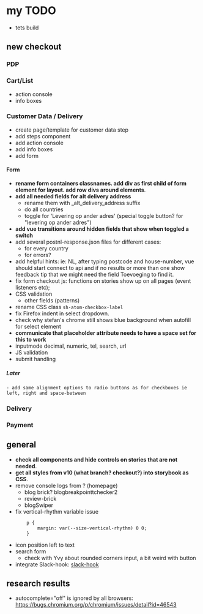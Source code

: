 
<Meta title="ToDo" />

# my TODO
- tets build

## new checkout
### PDP
### Cart/List
- action console
- info boxes
### Customer Data / Delivery
- create page/template for customer data step
- add steps component
- add action console
- add info boxes
- add form
#### Form
- **rename form containers classnames. add div as first child of form element for layout. add row divs around elements**.
- **add all needed fields for alt delivery address**
    - rename them with _alt_delivery_address suffix
    - do all countries
    - toggle for 'Levering op ander adres' (special toggle button? for "levering op ander adres")
- **add vue transitions around hidden fields that show when toggled a switch**
- add several postnl-response.json files for different cases:
    - for every country
    - for errors?
- add helpful hints: ie: NL, after typing postcode and house-number, vue should start connect to api and if no results or more than one show feedback tip that we might need the field Toevoeging to find it.
- fix form checkout js: functions on stories show up on all pages (event listeners etc);
- CSS validation
    - other fields (patterns)
- rename CSS class ```sh-atom-checkbox-label```
- fix Firefox indent in select dropdown.
- check why stefan's chrome still shows blue background when autofill for select element
- **communicate that placeholder attribute needs to have a space set for this to work**
- inputmode
    decimal,
    numeric,
    tel,
    search,
    url
- JS validation
- submit handling
##### Later
    - add same alignment options to radio buttons as for checkboxes ie left, right and space-between
### Delivery
### Payment

## general
- **check all components and hide controls on stories that are not needed**.
- **get all styles from v10 (what branch? checkout?) into storybook as CSS**.
- remove console logs from ? (homepage)
    - blog brick? blogbreakpointtchecker2
    - review-brick
    - blogSwiper
- fix vertical-rhythm variable issue
    ```
        p {
            margin: var(--size-vertical-rhythm) 0 0;
        }
    ```
- icon position left to text
- search form
    - check with Yvy about rounded corners input, a bit weird with button
- integrate Slack-hook: [slack-hook](https://www.chromatic.com/docs/integrations)

## research results
- autocomplete="off" is ignored by all browsers: https://bugs.chromium.org/p/chromium/issues/detail?id=46543